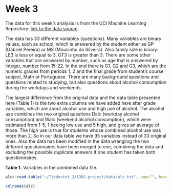 # Week 3

The data for this week's analysis is from the UCI Machine Learning Repository:
[link to the data source](https://archive.ics.uci.edu/ml/datasets/STUDENT+ALCOHOL+CONSUMPTION). 

The data has 33 different variables (questions). Many variables are binary values, such as school, which is answered by the student either as GP (Gabriel Pereira) or MS (Mousinho da Silveira). Also family size is binary: LE3 is less or equal to 3, GT3 is greater than 3. There are some other variables that are answered by number, such as age that is answered by integer, number from 15-22. In the end there is G1, G2 and G3, which are the numeric grades from periods 1, 2 and the final grade from student's course subject, Math or Portuguese. There are many background questions and questions related to studying, but also questions about alcohol consumption during the workdays and weekends.

The largest difference from the original data and the data table presented here (Table 1) is the two extra columns we have added here after grade variables, which are about alcohol use and high use of alcohol. The alcohol use combines the two original questions Dalc (workday alcohol consumption) and Walc (weekend alcohol consumption), which were estimated from 1-5, 1 beeing low use and 5 high, and gives an average of those. The high use is true for students whose combined alcohol use was more than 2. So in our data table we have 35 variables instead of 33 original ones. Also the data has been modified in the data wrangling the two different questionnaires have been merged to one, combining the data and excluding the possible duplicate answers if one student has taken both questionnaires.


**Table 1.** Variables in the combined data file.
```r
alc<-read.table("~/Tiedostot_J/IODS-project/data/alc.txt", sep="", header=TRUE)

colnames(alc)
```




